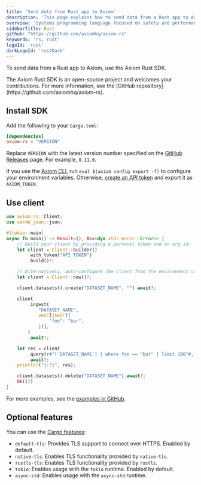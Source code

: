```yaml
---
title: 'Send data from Rust app to Axiom'
description: 'This page explains how to send data from a Rust app to Axiom.'
overview: 'Systems programming language focused on safety and performance'
sidebarTitle: Rust
github: "https://github.com/axiomhq/axiom-rs"
keywords: 'rs, rust'
logoId: 'rust'
darkLogoId: 'rustDark'
---
```




To send data from a Rust app to Axiom, use the Axiom Rust SDK.

<Note>
The Axiom Rust SDK is an open-source project and welcomes your contributions. For more information, see the [GitHub repository](https://github.com/axiomhq/axiom-rs).
</Note>

<Prerequisites />

## Install SDK

Add the following to your `Cargo.toml`:

```toml
[dependencies]
axiom-rs = "VERSION"
```

Replace `VERSION` with the latest version number specified on the [GitHub Releases](https://github.com/axiomhq/axiom-rs/releases) page. For example, `0.11.0`.

If you use the [Axiom CLI](/reference/cli), run `eval $(axiom config export -f)` to configure your environment variables. Otherwise, [create an API token](/reference/tokens) and export it as `AXIOM_TOKEN`.

## Use client

```rust
use axiom_rs::Client;
use serde_json::json;

#[tokio::main]
async fn main() -> Result<(), Box<dyn std::error::Error>> {
    // Build your client by providing a personal token and an org id:
    let client = Client::builder()
        .with_token("API_TOKEN")
        .build()?;

    // Alternatively, auto-configure the client from the environment variable AXIOM_TOKEN:
    let client = Client::new()?;

    client.datasets().create("DATASET_NAME", "").await?;

    client
        .ingest(
            "DATASET_NAME",
            vec![json!({
                "foo": "bar",
            })],
        )
        .await?;

    let res = client
        .query(r#"['DATASET_NAME'] | where foo == "bar" | limit 100"#, None)
        .await?;
    println!("{:?}", res);

    client.datasets().delete("DATASET_NAME").await?;
    Ok(())
}
```

For more examples, see the [examples in GitHub](https://github.com/axiomhq/axiom-rs/tree/main/examples).

## Optional features

You can use the [Cargo features](https://doc.rust-lang.org/stable/cargo/reference/features.html#the-features-section):

- `default-tls`: Provides TLS support to connect over HTTPS. Enabled by default.
- `native-tls`: Enables TLS functionality provided by `native-tls`.
- `rustls-tls`: Enables TLS functionality provided by `rustls`.
- `tokio`: Enables usage with the `tokio` runtime. Enabled by default.
- `async-std`: Enables usage with the `async-std` runtime.
